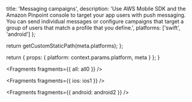 
  title: 'Messaging campaigns',
  description:
    'Use AWS Mobile SDK and the Amazon Pinpoint console to target your app users with push messaging. You can send individual messages or configure campaigns that target a group of users that match a profile that you define.',
  platforms: ['swift', 'android']
};

  return getCustomStaticPath(meta.platforms);
};

  return {
    props: {
      platform: context.params.platform,
      meta
    }
  };
}


<Fragments fragments={{ all: all0 }} />


<Fragments fragments={{ ios: ios1 }} />


<Fragments fragments={{ android: android2 }} />
